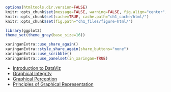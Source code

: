 ```r
options(htmltools.dir.version=FALSE)
knitr::opts_chunk$set(message=FALSE, warning=FALSE, fig.align="center", dpi=150)
knitr::opts_chunk$set(cache=TRUE, cache.path="ch1_cache/html/")
knitr::opts_chunk$set(fig.path="ch1_files/figure-html/")

library(ggplot2)
theme_set(theme_gray(base_size=16))
```

```r
xaringanExtra::use_share_again()
xaringanExtra::style_share_again(share_buttons="none")
xaringanExtra::use_scribble()
xaringanExtra::use_panelset(in_xaringan=TRUE)
```

- [Introduction to DataViz](ch1_1.html#3)
- [Graphical Integrity](ch1_2.html#3)
- [Graphical Perception](ch1_3.html#3)
- [Principles of Graphical Representation](ch1_4.html#3)
